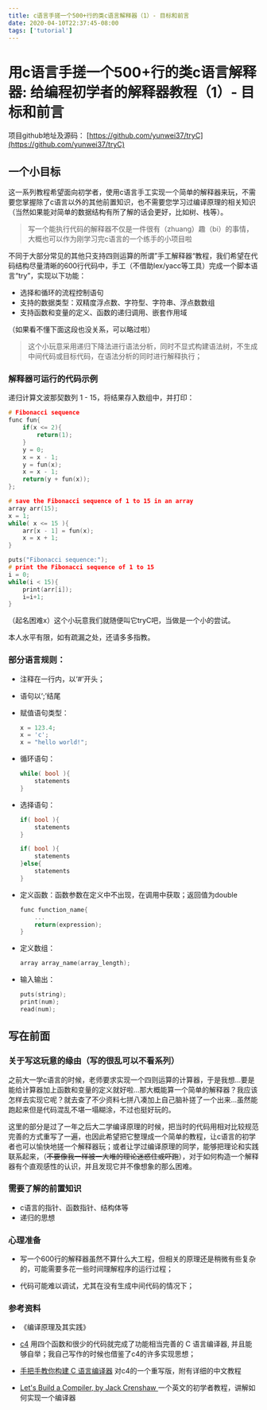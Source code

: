 ```yaml
---
title: c语言手搓一个500+行的类c语言解释器（1）- 目标和前言
date: 2020-04-10T22:37:45-08:00
tags: ['tutorial']
---
```


# 用c语言手搓一个500+行的类c语言解释器: 给编程初学者的解释器教程（1）- 目标和前言

项目github地址及源码：
[https://github.com/yunwei37/tryC](https://github.com/yunwei37/tryC)

## 一个小目标
这一系列教程希望面向初学者，使用c语言手工实现一个简单的解释器来玩，不需要您掌握除了c语言以外的其他前置知识，也不需要您学习过编译原理的相关知识（当然如果能对简单的数据结构有所了解的话会更好，比如树、栈等）。

> 写一个能执行代码的解释器不仅是一件很有（zhuang）趣（bi）的事情，大概也可以作为刚学习完c语言的一个练手的小项目啦


不同于大部分常见的其他只支持四则运算的所谓”手工解释器“教程，我们希望在代码结构尽量清晰的600行代码中，手工（不借助lex/yacc等工具）完成一个脚本语言“try”，实现以下功能：

- 选择和循环的流程控制语句
- 支持的数据类型：双精度浮点数、字符型、字符串、浮点数数组
- 支持函数和变量的定义、函数的递归调用、嵌套作用域

（如果看不懂下面这段也没关系，可以略过啦）

> 这个小玩意采用递归下降法进行语法分析，同时不显式构建语法树，不生成中间代码或目标代码，在语法分析的同时进行解释执行；


### 解释器可运行的代码示例
递归计算文波那契数列 1 - 15，将结果存入数组中，并打印：
    
```c
# Fibonacci sequence
func fun{ 
	if(x <= 2){  
		return(1);  
	}
	y = 0;
	x = x - 1;
	y = fun(x);
	x = x - 1;
	return(y + fun(x));
};

# save the Fibonacci sequence of 1 to 15 in an array 
array arr(15);	
x = 1;
while( x <= 15 ){
	arr[x - 1] = fun(x);
	x = x + 1;
}

puts("Fibonacci sequence:");
# print the Fibonacci sequence of 1 to 15
i = 0;
while(i < 15){			
	print(arr[i]);
	i=i+1;
}

```

（起名困难x）这个小玩意我们就随便叫它tryC吧，当做是一个小的尝试。

本人水平有限，如有疏漏之处，还请多多指教。

### 部分语言规则：

- 注释在一行内，以‘#’开头；
- 语句以‘;’结尾
- 赋值语句类型：
  
    ```c
    x = 123.4;
    x = 'c';
    x = "hello world!";
    ```

- 循环语句：
  
    ```c
    while( bool ){
	    statements
    }
    ```

- 选择语句：
  
    ```c
    if( bool ){
	    statements
    }

    if( bool ){
	    statements
    }else{
        statements
    }
    ```

- 定义函数：函数参数在定义中不出现，在调用中获取；返回值为double
  
    ```c
    func function_name{
        ...
        return(expression);
    }

    ```

- 定义数组：
  
    ```c
    array array_name(array_length);        

    ```

- 输入输出：
  
    ```c
    puts(string);
    print(num);
    read(num);
    ```

## 写在前面

### 关于写这玩意的缘由（写的很乱可以不看系列）

之前大一学c语言的时候，老师要求实现一个四则运算的计算器，于是我想...要是能给计算器加上函数和变量的定义就好啦...那大概能算一个简单的解释器？我应该怎样去实现它呢？就去查了不少资料七拼八凑加上自己脑补搓了一个出来...虽然能跑起来但是代码混乱不堪一塌糊涂，不过也挺好玩的。

这里的部分是过了一年之后大二学编译原理的时候，把当时的代码用相对比较规范完善的方式重写了一遍，也因此希望把它整理成一个简单的教程，让c语言的初学者也可以愉快地搓一个解释器玩；或者让学过编译原理的同学，能够把理论和实践联系起来，（<del>不要像我一样被一大堆的理论迷惑住或吓跑</del>），对于如何构造一个解释器有个直观感性的认识，并且发现它并不像想象的那么困难。

### 需要了解的前置知识

- c语言的指针、函数指针、结构体等
- 递归的思想

### 心理准备

- 写一个600行的解释器虽然不算什么大工程，但相关的原理还是稍微有些复杂的，可能需要多花一些时间理解程序的运行过程；

- 代码可能难以调试，尤其在没有生成中间代码的情况下；

### 参考资料

- 《编译原理及其实践》

- [c4](https://github.com/rswier/c4)
    用四个函数和很少的代码就完成了功能相当完善的 C 语言编译器, 并且能够自举；我自己写作的时候也借鉴了c4的许多实现思想；

- [手把手教你构建 C 语言编译器](https://lotabout.me/2015/write-a-C-interpreter-0/)
    对c4的一个重写版，附有详细的中文教程

- [Let's Build a Compiler, by Jack Crenshaw ](https://compilers.iecc.com/crenshaw/)
    一个英文的初学者教程，讲解如何实现一个编译器
